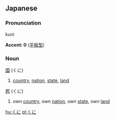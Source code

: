 ==Japanese==
===Pronunciation===
kuni

'''Accent: 0''' ([[平板型]])
===Noun===
[[国]] (くに)

#[[country]], [[nation]], [[state]], [[land]]

[[邦]] (くに)

#own [[country]], own [[nation]], own [[state]], own [[land]]

[[hu:くに]]
[[pl:くに]]